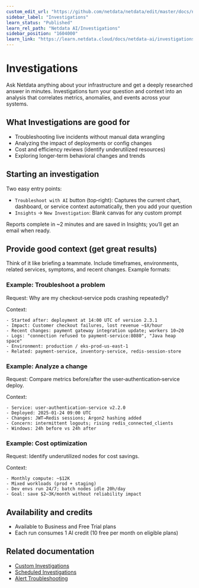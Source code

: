```yaml
---
custom_edit_url: "https://github.com/netdata/netdata/edit/master/docs/netdata-ai/investigations/index.md"
sidebar_label: "Investigations"
learn_status: "Published"
learn_rel_path: "Netdata AI/Investigations"
sidebar_position: "1604000"
learn_link: "https://learn.netdata.cloud/docs/netdata-ai/investigations"
---
```


# Investigations

Ask Netdata anything about your infrastructure and get a deeply researched answer in minutes. Investigations turn your question and context into an analysis that correlates metrics, anomalies, and events across your systems.

## What Investigations are good for

- Troubleshooting live incidents without manual data wrangling
- Analyzing the impact of deployments or config changes
- Cost and efficiency reviews (identify underutilized resources)
- Exploring longer‑term behavioral changes and trends

## Starting an investigation

Two easy entry points:

- `Troubleshoot with AI` button (top‑right): Captures the current chart, dashboard, or service context automatically, then you add your question
- `Insights` → `New Investigation`: Blank canvas for any custom prompt

Reports complete in ~2 minutes and are saved in Insights; you’ll get an email when ready.

## Provide good context (get great results)

Think of it like briefing a teammate. Include timeframes, environments, related services, symptoms, and recent changes. Example formats:

### Example: Troubleshoot a problem
Request: Why are my checkout‑service pods crashing repeatedly?

Context:
```
- Started after: deployment at 14:00 UTC of version 2.3.1
- Impact: Customer checkout failures, lost revenue ~$X/hour
- Recent changes: payment gateway integration update; workers 10→20
- Logs: "connection refused to payment-service:8080", "Java heap space"
- Environment: production / eks-prod-us-east-1
- Related: payment-service, inventory-service, redis-session-store
```

### Example: Analyze a change
Request: Compare metrics before/after the user‑authentication‑service deploy.

Context:
```
- Service: user-authentication-service v2.2.0
- Deployed: 2025‑01‑24 09:00 UTC
- Changes: JWT→Redis sessions; Argon2 hashing added
- Concern: intermittent logouts; rising redis_connected_clients
- Windows: 24h before vs 24h after
```

### Example: Cost optimization
Request: Identify underutilized nodes for cost savings.

Context:
```
- Monthly compute: ~$12K
- Mixed workloads (prod + staging)
- Dev envs run 24/7; batch nodes idle 20h/day
- Goal: save $2–3K/month without reliability impact
```

## Availability and credits

- Available to Business and Free Trial plans
- Each run consumes 1 AI credit (10 free per month on eligible plans)

## Related documentation

- [Custom Investigations](/docs/netdata-ai/investigations/custom-investigations)
- [Scheduled Investigations](/docs/netdata-ai/investigations/scheduled-investigations)
- [Alert Troubleshooting](/docs/netdata-ai/troubleshooting/alert-troubleshooting)
